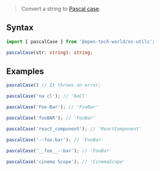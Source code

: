 > Convert a string to [Pascal case](https://en.wikipedia.org/wiki/Camel_case).

## Syntax

```ts
import { pascalCase } from '@open-tech-world/es-utils';

pascalCase(str: string): string;
```

## Examples

```ts
pascalCase() // It throws an error;

pascalCase('na cl'); // 'NaCl'

pascalCase('Foo-Bar'); // 'FooBar'

pascalCase('fooBAR'); // 'FooBar'

pascalCase('react_component'); // 'ReactComponent'

pascalCase('--foo.bar'); // 'FooBar'

pascalCase('__foo__--bar'); // 'FooBar'

pascalCase('cinema Scope'); // 'CinemaScope'
```
